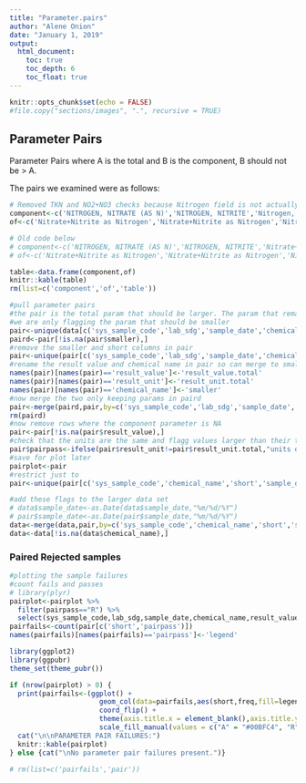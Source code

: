```yaml
---
title: "Parameter.pairs"
author: "Alene Onion"
date: "January 1, 2019"
output:
  html_document:
    toc: true
    toc_depth: 6
    toc_float: true
---
```


```r
knitr::opts_chunk$set(echo = FALSE)
#file.copy("sections/images", ".", recursive = TRUE)
```

## Parameter Pairs

Parameter Pairs where A is the total and B is the component, B should not be > A.

The pairs we examined were as follows:
```r

# Removed TKN and NO2+NO3 checks because Nitrogen field is not actually TN (at least for 2019 season data)
component<-c('NITROGEN, NITRATE (AS N)','NITROGEN, NITRITE','Nitrogen, ammonia (As N)','Orthophosphate as Phosphorus, Dissolved','Dissolved Organic Carbon')
of<-c('Nitrate+Nitrite as Nitrogen','Nitrate+Nitrite as Nitrogen','Nitrogen','PHOSPHORUS, TOTAL (AS P)','Total Organic Carbon')

# Old code below
# component<-c('NITROGEN, NITRATE (AS N)','NITROGEN, NITRITE','Nitrate+Nitrite as Nitrogen','Nitrogen, ammonia (As N)','NITROGEN, KJELDAHL, TOTAL','Orthophosphate as Phosphorus, Dissolved')
# of<-c('Nitrate+Nitrite as Nitrogen','Nitrate+Nitrite as Nitrogen','Nitrogen','Nitrogen','Nitrogen','PHOSPHORUS, TOTAL (AS P)')

table<-data.frame(component,of)
knitr::kable(table)
rm(list=c('component','of','table'))
```

```r

#pull parameter pairs
#the pair is the total param that should be larger. The param that remains chemical_name is the param that should be smaller
#we are only flagging the param that should be smaller
pair<-unique(data[c('sys_sample_code','lab_sdg','sample_date','chemical_name','short','result_value','result_unit','smaller','method_detection_limit')])
paird<-pair[!is.na(pair$smaller),]
#remove the smaller and short columns in pair
pair<-unique(pair[c('sys_sample_code','lab_sdg','sample_date','chemical_name','result_value','result_unit')])
#rename the result value and chemical name in pair so can merge to smaller column in paird
names(pair)[names(pair)=='result_value']<-'result_value.total'
names(pair)[names(pair)=='result_unit']<-'result_unit.total'
names(pair)[names(pair)=='chemical_name']<-'smaller'
#now merge the two only keeping params in paird
pair<-merge(paird,pair,by=c('sys_sample_code','lab_sdg','sample_date','smaller'),all=FALSE)
rm(paird)
#now remove rows where the component parameter is NA
pair<-pair[!is.na(pair$result_value),]
#check that the units are the same and flagg values larger than their total
pair$pairpass<-ifelse(pair$result_unit!=pair$result_unit.total,"units don't match",ifelse(pair$result_value>(pair$result_value.total+pair$method_detection_limit),"R","A"))
#save for plot later
pairplot<-pair
#restrict just to 
pair<-unique(pair[c('sys_sample_code','chemical_name','short','sample_date','pairpass')])

#add these flags to the larger data set
# data$sample_date<-as.Date(data$sample_date,"%m/%d/%Y")
# pair$sample_date<-as.Date(pair$sample_date,"%m/%d/%Y")
data<-merge(data,pair,by=c('sys_sample_code','chemical_name','short','sample_date'),all=TRUE)
data<-data[!is.na(data$chemical_name),]
```

### Paired Rejected samples
```r
#plotting the sample failures
#count fails and passes
# library(plyr)
pairplot<-pairplot %>% 
  filter(pairpass=="R") %>% 
  select(sys_sample_code,lab_sdg,sample_date,chemical_name,result_value,result_value.total,method_detection_limit) %>% distinct()
pairfails<-count(pair[c('short','pairpass')])
names(pairfails)[names(pairfails)=='pairpass']<-'legend'

library(ggplot2)
library(ggpubr)
theme_set(theme_pubr())

if (nrow(pairplot) > 0) {
  print(pairfails<-(ggplot() +
                      geom_col(data=pairfails,aes(short,freq,fill=legend)) +
                      coord_flip() +
                      theme(axis.title.x = element_blank(),axis.title.y = element_blank()) +
                      scale_fill_manual(values = c("A" = "#00BFC4", "R" = "#F8766D"), na.value = "gray")))
  cat("\n\nPARAMETER PAIR FAILURES:")
  knitr::kable(pairplot)
} else {cat("\nNo parameter pair failures present.")} 

# rm(list=c('pairfails','pair'))
```
